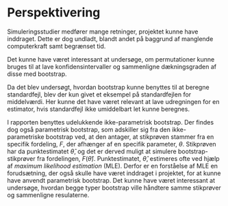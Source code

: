 # Perspektivering

Simuleringsstudier medfører mange retninger, projektet kunne have inddraget. Dette er dog undladt, blandt andet på baggrund af manglende computerkraft samt begrænset tid.

Det kunne have været interessant at undersøge, om permutationer kunne bruges til at lave konfidensintervaller og sammenligne dækningsgraden af disse med bootstrap. 

Da det blev undersøgt, hvordan bootstrap kunne benyttes til at beregne standardfejl, blev der kun givet et eksempel på standardfejlen for middelværdi. Her kunne det have været relevant at lave udregningen for en estimator, hvis standardfejl ikke umiddelbart let kunne beregnes.

I rapporten benyttes udelukkende ikke-parametrisk bootstrap. Der findes dog også parametrisk bootstrap, som adskiller sig fra den ikke-parametriske bootstrap ved, at den antager, at stikprøven stammer fra en specifik fordeling, $F$, der afhænger af en specifik parameter, $\theta$. Stikprøven har da punktestimatet $\hat{\theta}$, og det er derved muligt at simulere bootstrap-stikprøver fra fordelingen, $F(\hat{\theta})$. Punktestimatet, $\hat{\theta}$, estimeres ofte ved hjælp af _maximum likelihood estimation_ (MLE). Derfor er en forståelse af MLE en forudsætning, der også skulle have været inddraget i projektet, for at kunne have anvendt parametrisk bootstrap. Det kunne have været interessant at undersøge, hvordan begge typer bootstrap ville håndtere samme stikprøver og sammenligne resulaterne. 






